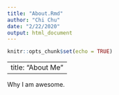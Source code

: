 ```yaml
---
title: "About.Rmd"
author: "Chi Chu"
date: "2/22/2020"
output: html_document
---
```


```r
knitr::opts_chunk$set(echo = TRUE)
```

---
title: "About Me"
---

Why I am awesome. 
